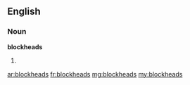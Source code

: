==English==
===Noun===
'''blockheads'''
# {{plural of|[[blockhead]]}}

[[ar:blockheads]]
[[fr:blockheads]]
[[mg:blockheads]]
[[my:blockheads]]